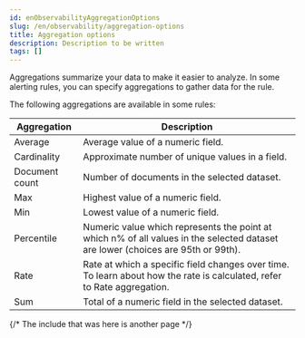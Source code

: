 ```yaml
---
id: enObservabilityAggregationOptions
slug: /en/observability/aggregation-options
title: Aggregation options
description: Description to be written
tags: []
---
```


<div id="aggregation-options"></div>

Aggregations summarize your data to make it easier to analyze.
In some alerting rules, you can specify aggregations to gather data for the rule.

The following aggregations are available in some rules:

| Aggregation | Description |
|---|---|
| Average | Average value of a numeric field. |
| Cardinality | Approximate number of unique values in a field. |
| Document count | Number of documents in the selected dataset. |
| Max | Highest value of a numeric field. |
| Min | Lowest value of a numeric field. |
| Percentile | Numeric value which represents the point at which n% of all values in the selected dataset are lower (choices are 95th or 99th). |
| Rate | Rate at which a specific field changes over time. To learn about how the rate is calculated, refer to <DocLink id="enObservabilityRateAggregation">Rate aggregation</DocLink>. |
| Sum | Total of a numeric field in the selected dataset. |

{/* The include that was here is another page */}

